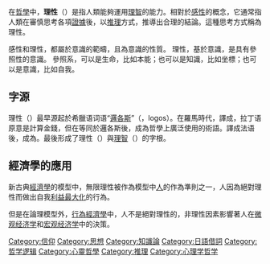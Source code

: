 {{NoteTA
|G1=Economics
}}
{{article issues
|
{{Expand|time=2011-06-18T03:26:38+00:00}}
{{Unreferenced|time=2011-06-18T03:26:38+00:00}}
}}
{{not|理性主義|理智}}
{{for|美國自由主義雜誌|理性 (雜誌)}}
在[[哲學|哲學]]中，'''理性'''（{{lang-en|Rationality}}）是指人類能夠運用[[理智|理智]]的能力。相對於[[感性|感性]]的概念，它通常指人類在審慎思考各項[[證據|證據]]後，以[[推理|推理]]方式，推導出合理的結論。這種思考方式稱為理性。

感性和理性，都屬於意識的範疇，且為意識的性質。 理性，基於意識，是具有參照性的意識。 參照系，可以是生命，比如本能；也可以是知識，比如坐標；也可以是意識，比如自我。

== 字源 ==
理性（{{lang-en|reason}}）最早源起於希臘语词语“[[邏各斯|邏各斯]]”（{{lang-gr|λόγος}}，logos）。在羅馬時代，譯成{{lang-la|ratio}}，拉丁语原意是計算金錢，但在等同於邏各斯後，成為哲學上廣泛使用的術語。譯成法语後，成為{{lang-fr|raison}}。最後形成了理性（{{lang-en|rationality}}）與[[理智|理智]]（{{lang-en|reason}}）的字根。

==經濟學的應用==
新古典[[經濟學|經濟學]]的模型中，無限理性被作為模型中[[人|人]]的作為準則之一，人因為絕對理性而做出自我[[利益最大化|利益最大化]]的行為。

但是在論理模型外，[[行為經濟學|行為經濟學]]中，人不是絕對理性的，非理性因素影響著人在[[微观经济学|微观经济学]]和[[宏观经济学|宏观经济学]]中的決策。

{{Authority control}}

[[Category:信仰|Category:信仰]]
[[Category:思想|Category:思想]]
[[Category:知識論|Category:知識論]]
[[Category:日語借詞|Category:日語借詞]]
[[Category:哲学逻辑|Category:哲学逻辑]]
[[Category:心靈哲學|Category:心靈哲學]]
[[Category:推理|Category:推理]]
[[Category:心理学哲学|Category:心理学哲学]]